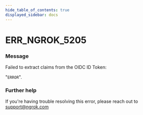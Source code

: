 ```yaml
---
hide_table_of_contents: true
displayed_sidebar: docs
---
```



# ERR_NGROK_5205

### Message
Failed to extract claims from the OIDC ID Token:

"`ERROR`".

<ErrorDetails error='err_ngrok_5205' />


### Further help
If you're having trouble resolving this error, please reach out to [support@ngrok.com](mailto:support@ngrok.com?subject=Help%20with%20ERR_NGROK_5205)


